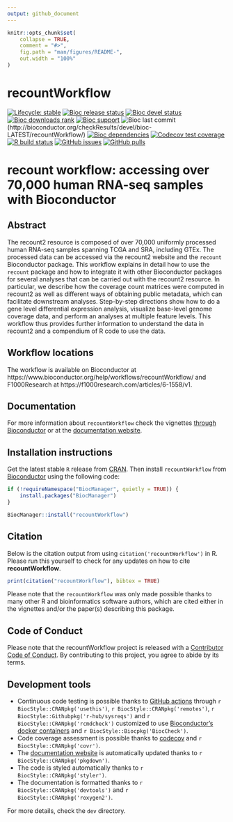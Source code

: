 ```yaml
---
output: github_document
---
```


<!-- README.md is generated from README.Rmd. Please edit that file -->

```r
knitr::opts_chunk$set(
    collapse = TRUE,
    comment = "#>",
    fig.path = "man/figures/README-",
    out.width = "100%"
)
```

# recountWorkflow

<!-- badges: start -->
[![Lifecycle: stable](https://img.shields.io/badge/lifecycle-stable-brightgreen.svg)](https://lifecycle.r-lib.org/articles/stages.html#stable)
[![Bioc release status](http://www.bioconductor.org/shields/build/release/workflows/recountWorkflow.svg)](https://bioconductor.org/checkResults/release/bioc-LATEST/recountWorkflow)
[![Bioc devel status](http://www.bioconductor.org/shields/build/devel/workflows/recountWorkflow.svg)](https://bioconductor.org/checkResults/devel/bioc-LATEST/recountWorkflow)
[![Bioc downloads rank](https://bioconductor.org/shields/downloads/release/recountWorkflow.svg)](http://bioconductor.org/packages/stats/workflows/recountWorkflow/)
[![Bioc support](https://bioconductor.org/shields/posts/recountWorkflow.svg)](https://support.bioconductor.org/tag/recountWorkflow)
![Bioc last commit](https://bioconductor.org/shields/lastcommit/devel/workflows/recountWorkflow.svg)(http://bioconductor.org/checkResults/devel/bioc-LATEST/recountWorkflow/)
[![Bioc dependencies](https://bioconductor.org/shields/dependencies/release/recountWorkflow.svg)](https://bioconductor.org/packages/release/workflows/html/recountWorkflow.html#since)
[![Codecov test coverage](https://codecov.io/gh/LieberInstitute/recountWorkflow/branch/devel/graph/badge.svg)](https://codecov.io/gh/LieberInstitute/recountWorkflow?branch=devel)
[![R build status](https://github.com/LieberInstitute/recountWorkflow/workflows/R-CMD-check-bioc/badge.svg)](https://github.com/LieberInstitute/recountWorkflow/actions)
[![GitHub issues](https://img.shields.io/github/issues/LieberInstitute/recountWorkflow)](https://github.com/LieberInstitute/recountWorkflow/issues)
[![GitHub pulls](https://img.shields.io/github/issues-pr/LieberInstitute/recountWorkflow)](https://github.com/LieberInstitute/recountWorkflow/pulls)
<!-- badges: end -->

# recount workflow: accessing over 70,000 human RNA-seq samples with Bioconductor

## Abstract

The recount2 resource is composed of over 70,000 uniformly processed human RNA-seq samples spanning TCGA and SRA, including GTEx. The processed data can be accessed via the recount2 website and the `recount` Bioconductor package. This workflow explains in detail how to use the `recount` package and how to integrate it with other Bioconductor packages for several analyses that can be carried out with the recount2 resource. In particular, we describe how the coverage count matrices were computed in recount2 as well as different ways of obtaining public metadata, which can facilitate downstream analyses. Step-by-step directions show how to do a gene level differential expression analysis, visualize base-level genome coverage data, and perform an analyses at multiple feature levels. This workflow thus provides further information to understand the data in recount2 and a compendium of R code to use the data.

## Workflow locations 

The workflow is available on Bioconductor at https://www.bioconductor.org/help/workflows/recountWorkflow/ and F1000Research at https://f1000research.com/articles/6-1558/v1.

## Documentation

For more information about `recountWorkflow` check the vignettes [through Bioconductor](http://bioconductor.org/packages/recountWorkflow) or at the [documentation website](http://LieberInstitute.github.io/recountWorkflow).

## Installation instructions

Get the latest stable `R` release from [CRAN](http://cran.r-project.org/). Then install `recountWorkflow` from [Bioconductor](http://bioconductor.org/) using the following code:

```r
if (!requireNamespace("BiocManager", quietly = TRUE)) {
    install.packages("BiocManager")
}

BiocManager::install("recountWorkflow")
```

## Citation

Below is the citation output from using `citation('recountWorkflow')` in R. Please 
run this yourself to check for any updates on how to cite __recountWorkflow__.

```r
print(citation("recountWorkflow"), bibtex = TRUE)
```

Please note that the `recountWorkflow` was only made possible thanks to many other R and bioinformatics software authors, which are cited either in the vignettes and/or the paper(s) describing this package.

## Code of Conduct
  
Please note that the recountWorkflow project is released with a [Contributor Code of Conduct](https://contributor-covenant.org/version/2/0/CODE_OF_CONDUCT.html). By contributing to this project, you agree to abide by its terms.

## Development tools

* Continuous code testing is possible thanks to [GitHub actions](https://www.tidyverse.org/blog/2020/04/usethis-1-6-0/)  through `r BiocStyle::CRANpkg('usethis')`, `r BiocStyle::CRANpkg('remotes')`, `r BiocStyle::Githubpkg('r-hub/sysreqs')` and `r BiocStyle::CRANpkg('rcmdcheck')` customized to use [Bioconductor's docker containers](https://www.bioconductor.org/help/docker/) and `r BiocStyle::Biocpkg('BiocCheck')`.
* Code coverage assessment is possible thanks to [codecov](https://codecov.io/gh) and `r BiocStyle::CRANpkg('covr')`.
* The [documentation website](http://LieberInstitute.github.io/recountWorkflow) is automatically updated thanks to `r BiocStyle::CRANpkg('pkgdown')`.
* The code is styled automatically thanks to `r BiocStyle::CRANpkg('styler')`.
* The documentation is formatted thanks to `r BiocStyle::CRANpkg('devtools')` and `r BiocStyle::CRANpkg('roxygen2')`.

For more details, check the `dev` directory.
